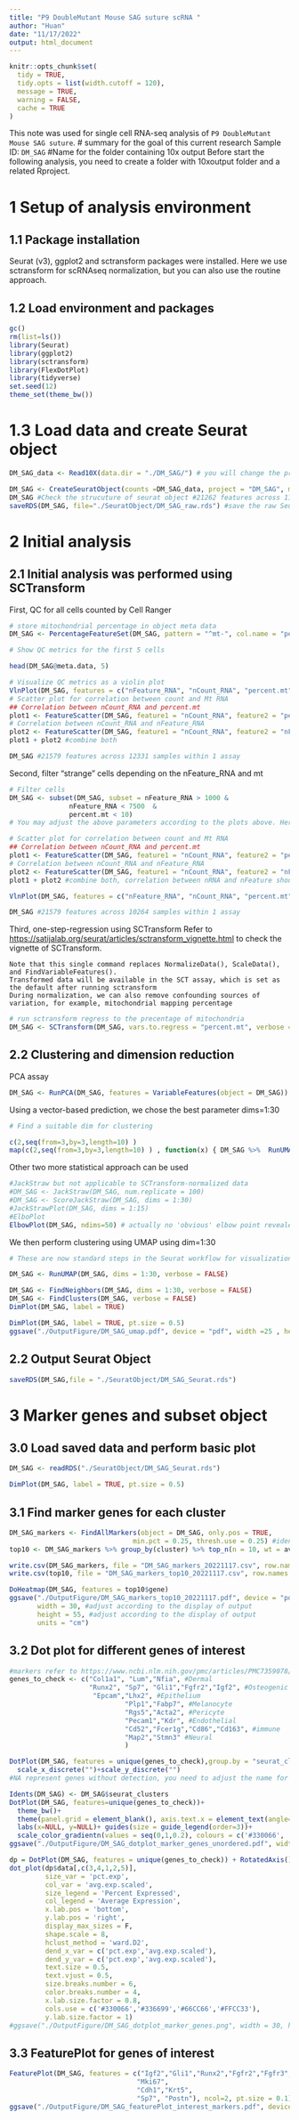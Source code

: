 ```yaml
---
title: "P9 DoubleMutant Mouse SAG suture scRNA "
author: "Huan"
date: "11/17/2022"
output: html_document
---
```


```r
knitr::opts_chunk$set(
  tidy = TRUE,
  tidy.opts = list(width.cutoff = 120),
  message = TRUE,
  warning = FALSE,
  cache = TRUE
)
```

This note was used for single cell RNA-seq analysis of `P9 DoubleMutant Mouse SAG suture`. # summary for the goal of this current research 
Sample ID: `DM_SAG`  #Name for the folder containing 10x output Before start the following analysis, you need to create a folder with 10xoutput folder and a related Rproject.

# 1 Setup of analysis environment

## 1.1 Package installation

Seurat (v3), ggplot2 and sctransform packages were installed. Here we use sctransform for scRNAseq normalization, but you can also use the routine approach.

## 1.2 Load environment and packages

```r
gc()
rm(list=ls())
library(Seurat)
library(ggplot2)
library(sctransform)
library(FlexDotPlot)
library(tidyverse)
set.seed(12)
theme_set(theme_bw())

```

# 1.3 Load data and create Seurat object

```r
DM_SAG_data <- Read10X(data.dir = "./DM_SAG/") # you will change the prefix, ie., DM_SAG_ before data."DM_SAG" is the folder containing 10xOutput.


```

```r
DM_SAG <- CreateSeuratObject(counts =DM_SAG_data, project = "DM_SAG", min.cells = 3, min.features = 200)
DM_SAG #Check the strucuture of seurat object #21262 features across 11802 samples within 1 assay    
saveRDS(DM_SAG, file="./SeuratObject/DM_SAG_raw.rds") #save the raw Seurat object with related prefix.
```

# 2 Initial analysis

## 2.1 Initial analysis was performed using SCTransform

First, QC for all cells counted by Cell Ranger

```r

# store mitochondrial percentage in object meta data
DM_SAG <- PercentageFeatureSet(DM_SAG, pattern = "^mt-", col.name = "percent.mt") # If you are working with Human sample, change ^mt to ^MT.

# Show QC metrics for the first 5 cells

head(DM_SAG@meta.data, 5)

# Visualize QC metrics as a violin plot
VlnPlot(DM_SAG, features = c("nFeature_RNA", "nCount_RNA", "percent.mt"), ncol = 3)
# Scatter plot for correlation between count and Mt RNA
## Correlation between nCount_RNA and percent.mt
plot1 <- FeatureScatter(DM_SAG, feature1 = "nCount_RNA", feature2 = "percent.mt")
# Correlation between nCount_RNA and nFeature_RNA
plot2 <- FeatureScatter(DM_SAG, feature1 = "nCount_RNA", feature2 = "nFeature_RNA")
plot1 + plot2 #combine both

DM_SAG #21579 features across 12331 samples within 1 assay   
```

Second, filter "strange" cells depending on the nFeature_RNA and mt

```r
# Filter cells
DM_SAG <- subset(DM_SAG, subset = nFeature_RNA > 1000 & 
               nFeature_RNA < 7500  &
               percent.mt < 10)
# You may adjust the above parameters according to the plots above. Here we want to remove cells with nFeature_RNA>1000 and less than 7500, mt%<10

# Scatter plot for correlation between count and Mt RNA
## Correlation between nCount_RNA and percent.mt
plot1 <- FeatureScatter(DM_SAG, feature1 = "nCount_RNA", feature2 = "percent.mt")
# Correlation between nCount_RNA and nFeature_RNA
plot2 <- FeatureScatter(DM_SAG, feature1 = "nCount_RNA", feature2 = "nFeature_RNA")
plot1 + plot2 #combine both, correlation between nRNA and nFeature should be more than 0.9

VlnPlot(DM_SAG, features = c("nFeature_RNA", "nCount_RNA", "percent.mt"), ncol = 3)

DM_SAG #21579 features across 10264 samples within 1 assay  
```

Third, one-step-regression using SCTransform Refer to <https://satijalab.org/seurat/articles/sctransform_vignette.html> to check the vignette of SCTransform.

    Note that this single command replaces NormalizeData(), ScaleData(), and FindVariableFeatures().
    Transformed data will be available in the SCT assay, which is set as the default after running sctransform
    During normalization, we can also remove confounding sources of variation, for example, mitochondrial mapping percentage

```r
# run sctransform regress to the precentage of mitochondria
DM_SAG <- SCTransform(DM_SAG, vars.to.regress = "percent.mt", verbose = FALSE)
```

## 2.2 Clustering and dimension reduction

PCA assay

```r
DM_SAG <- RunPCA(DM_SAG, features = VariableFeatures(object = DM_SAG))

```

Using a vector-based prediction, we chose the best parameter dims=1:30

```r
# Find a suitable dim for clustering

c(2,seq(from=3,by=3,length=10) )
map(c(2,seq(from=3,by=3,length=10) ) , function(x) { DM_SAG %>%  RunUMAP(n.neighbors = 50,n.epochs=105,dims = 1:x) %>% DimPlot()}) %>% cowplot::plot_grid(plotlist = .) # dims= 1:30 works best depending on the "distance"

```

Other two more statistical approach can be used

```r
#JackStraw but not applicable to SCTransform-normalized data
#DM_SAG <- JackStraw(DM_SAG, num.replicate = 100)
#DM_SAG <- ScoreJackStraw(DM_SAG, dims = 1:30)
#JackStrawPlot(DM_SAG, dims = 1:15)
#ElboPlot
ElbowPlot(DM_SAG, ndims=50) # actually no 'obvious' elbow point revealed on the graph, so we go ahead with 1:30 dim
```

We then perform clustering using UMAP using dim=1:30

```r
# These are now standard steps in the Seurat workflow for visualization and clustering

DM_SAG <- RunUMAP(DM_SAG, dims = 1:30, verbose = FALSE)

DM_SAG <- FindNeighbors(DM_SAG, dims = 1:30, verbose = FALSE)
DM_SAG <- FindClusters(DM_SAG, verbose = FALSE)
DimPlot(DM_SAG, label = TRUE)


```

```r
DimPlot(DM_SAG, label = TRUE, pt.size = 0.5)
ggsave("./OutputFigure/DM_SAG_umap.pdf", device = "pdf", width =25 , height =22, units = "cm")
```
## 2.2 Output Seurat Object 
```r
saveRDS(DM_SAG,file = "./SeuratObject/DM_SAG_Seurat.rds")
```

# 3 Marker genes and subset object

## 3.0 Load saved data and perform basic plot

```r
DM_SAG <- readRDS("./SeuratObject/DM_SAG_Seurat.rds")

```

```r
DimPlot(DM_SAG, label = TRUE, pt.size = 0.5)

```

## 3.1 Find marker genes for each cluster

```r
DM_SAG_markers <- FindAllMarkers(object = DM_SAG, only.pos = TRUE, 
                               min.pct = 0.25, thresh.use = 0.25) #identify positive marker genes 
top10 <- DM_SAG_markers %>% group_by(cluster) %>% top_n(n = 10, wt = avg_log2FC)

write.csv(DM_SAG_markers, file = "DM_SAG_markers_20221117.csv", row.names = FALSE) #adjust name accordingly
write.csv(top10, file = "DM_SAG_markers_top10_20221117.csv", row.names = FALSE) #adjust name accordingly
```

```r
DoHeatmap(DM_SAG, features = top10$gene)
ggsave("./OutputFigure/DM_SAG_markers_top10_20221117.pdf", device = "pdf",#adjust filename accordingly
       width = 30, #adjust according to the display of output
       height = 55, #adjust according to the display of output
       units = "cm")

```

## 3.2 Dot plot for different genes of interest
```r
#markers refer to https://www.ncbi.nlm.nih.gov/pmc/articles/PMC7359078/
genes_to_check <- c("Col1a1", "Lum","Nfia", #Dermal
					"Runx2", "Sp7", "Gli1","Fgfr2","Igf2", #Osteogenic
                     "Epcam","Lhx2", #Epithelium
                             "Plp1","Fabp7", #Melanocyte
                             "Rgs5","Acta2", #Pericyte
                             "Pecam1","Kdr", #Endothelial
                             "Cd52","Fcer1g","Cd86","Cd163", #immune
                             "Map2","Stmn3" #Neural
                             )
```


```r
DotPlot(DM_SAG, features = unique(genes_to_check),group.by = "seurat_clusters")+RotatedAxis()+
  scale_x_discrete("")+scale_y_discrete("")
#NA represent genes without detection, you need to adjust the name for genes of interest above
```
```r
Idents(DM_SAG) <- DM_SAG$seurat_clusters
DotPlot(DM_SAG, features=unique(genes_to_check))+
  theme_bw()+
  theme(panel.grid = element_blank(), axis.text.x = element_text(angle=45,hjust = 0.5, vjust = 0.5))+
  labs(x=NULL, y=NULL)+ guides(size = guide_legend(order=3))+
  scale_color_gradientn(values = seq(0,1,0.2), colours = c('#330066', '#336699','#66CC66','#FFCC33'))
ggsave("./OutputFigure/DM_SAG_dotplot_marker_genes_unordered.pdf", width = 20, height =15,units = "cm")
```

```r

dp = DotPlot(DM_SAG, features = unique(genes_to_check)) + RotatedAxis()
dot_plot(dp$data[,c(3,4,1,2,5)],
         size_var = 'pct.exp',
         col_var = 'avg.exp.scaled',
         size_legend = 'Percent Expressed',
         col_legend = 'Average Expression',
         x.lab.pos = 'bottom',
         y.lab.pos = 'right',
         display_max_sizes = F,
         shape.scale = 8,
         hclust_method = 'ward.D2',
         dend_x_var = c('pct.exp','avg.exp.scaled'),
         dend_y_var = c('pct.exp','avg.exp.scaled'),
         text.size = 0.5,
         text.vjust = 0.5,
         size.breaks.number = 6,
         color.breaks.number = 4,
         x.lab.size.factor = 0.8,
         cols.use = c('#330066','#336699','#66CC66','#FFCC33'),
         y.lab.size.factor = 1)
#ggsave("./OutputFigure/DM_SAG_dotplot_marker_genes.png", width = 30, height =40) # this is not working, you may right click the figure and save as another png file.
```

## 3.3 FeaturePlot for genes of interest
```r
FeaturePlot(DM_SAG, features = c("Igf2","Gli1","Runx2","Fgfr2","Fgfr3",
                                "Mki67",
                                "Cdh1","Krt5",
                                "Sp7", "Postn"), ncol=2, pt.size = 0.1)
ggsave("./OutputFigure/DM_SAG_featurePlot_interest_markers.pdf", device = "pdf", width = 20, height =30, units = "cm")
```
